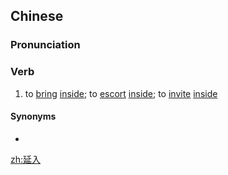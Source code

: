 ==Chinese==
{{zh-forms}}

===Pronunciation===
{{zh-pron
|m=yánrù
|cat=v
}}

===Verb===
{{zh-verb}}

# {{lb|zh|archaic}} to [[bring]] [[inside]]; to [[escort]] [[inside]]; to [[invite]] [[inside]]

====Synonyms====
* {{zh-l|引入}}

[[zh:延入]]